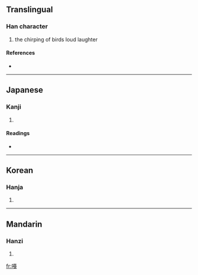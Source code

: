 ==Translingual==

===Han character===
{{Han char|rn=30|rad=口|as=12|sn=15|four=|canj=口一月戈 (RMBI)}}

# the chirping of birds loud laughter

====References====
* {{Han ref|kx=0209.151|hdz=80014.260|uh=5620|ud=22048}}

----

==Japanese==

===Kanji===
{{ja-kanji|grade=|rs=口12}}

# {{defn|Japanese}}

====Readings====
* {{ja-readings|on=[[かつ]] (katsu)|kun=[[なきごえ]] (nakigoe)}}

----

==Korean==

===Hanja===
{{ko-hanja|hangeul=[[알]], [[갈]]|rv=al, gal|mr=al, kal}}

# {{defn|Korean}}

----

==Mandarin==

===Hanzi===
{{cmn-hanzi|pin=[[gā]] ([[ga1]])|wg=ka<sup>1</sup>}}

# {{defn|Mandarin}}

[[fr:嘠]]